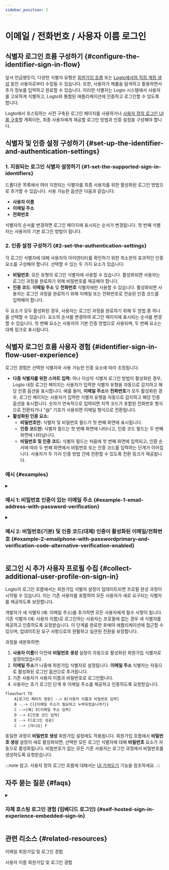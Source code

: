 ```yaml
---
sidebar_position: 2
---
```


# 이메일 / 전화번호 / 사용자 이름 로그인

## 식별자 로그인 흐름 구성하기 \{#configure-the-identifier-sign-in-flow}

앞서 언급했듯이, 다양한 식별자 유형은 [회원가입 흐름](/end-user-flows/sign-up-and-sign-in/sign-up) 또는 [Logto에서의 직접 계정 생성](/user-management/manage-users#add-users) 동안 사용자로부터 수집될 수 있습니다. 또한, 사용자가 제품을 탐색하고 활용하면서 추가 정보를 입력하고 완료할 수 있습니다. 이러한 식별자는 Logto 시스템에서 사용자를 고유하게 식별하고, Logto와 통합된 애플리케이션에 인증하고 로그인할 수 있도록 합니다.

Logto에서 호스팅하는 사전 구축된 로그인 페이지를 사용하거나 [사용자 정의 로그인 UI를 구축](/customization#custom-ui)할 계획이든, 최종 사용자에게 제공할 로그인 방법과 인증 설정을 구성해야 합니다.

## 식별자 및 인증 설정 구성하기 \{#set-up-the-identifier-and-authentication-settings}

### 1. 지원되는 로그인 식별자 설정하기 \{#1-set-the-supported-sign-in-identifiers}

드롭다운 목록에서 여러 지원되는 식별자를 최종 사용자를 위한 활성화된 로그인 방법으로 추가할 수 있습니다. 사용 가능한 옵션은 다음과 같습니다:

- **사용자 이름**
- **이메일 주소**
- **전화번호**

식별자의 순서를 변경하면 로그인 페이지에 표시되는 순서가 변경됩니다. 첫 번째 식별자는 사용자의 기본 로그인 방법이 됩니다.

### 2. 인증 설정 구성하기 \{#2-set-the-authentication-settings}

각 로그인 식별자에 대해 사용자의 아이덴티티를 확인하기 위한 최소한의 효과적인 인증 요소를 구성해야 합니다. 선택할 수 있는 두 가지 요소가 있습니다:

- **비밀번호**: 모든 유형의 로그인 식별자에 사용할 수 있습니다. 활성화되면 사용자는 로그인 과정을 완료하기 위해 비밀번호를 제공해야 합니다.
- **인증 코드**: **이메일 주소** 및 **전화번호** 식별자에만 사용할 수 있습니다. 활성화되면 사용자는 로그인 과정을 완료하기 위해 이메일 또는 전화번호로 전송된 인증 코드를 입력해야 합니다.

두 요소가 모두 활성화된 경우, 사용자는 로그인 과정을 완료하기 위해 두 방법 중 하나를 선택할 수 있습니다. 요소의 순서를 변경하여 로그인 페이지에 표시되는 순서를 변경할 수 있습니다. 첫 번째 요소는 사용자의 기본 인증 방법으로 사용되며, 두 번째 요소는 대체 링크로 표시됩니다.

## 식별자 로그인 흐름 사용자 경험 \{#identifier-sign-in-flow-user-experience}

로그인 경험은 선택한 식별자와 사용 가능한 인증 요소에 따라 조정됩니다.

- **다중 식별자를 위한 스마트 입력:**
  하나 이상의 식별자 로그인 방법이 활성화된 경우, Logto 내장 로그인 페이지는 사용자가 입력한 식별자 유형을 자동으로 감지하고 해당 인증 옵션을 표시합니다. 예를 들어, **이메일 주소**와 **전화번호**가 모두 활성화된 경우, 로그인 페이지는 사용자가 입력한 식별자 유형을 자동으로 감지하고 해당 인증 옵션을 표시합니다. 숫자가 연속적으로 입력되면 지역 코드가 포함된 전화번호 형식으로 전환되거나 "@" 기호가 사용되면 이메일 형식으로 전환됩니다.
- **활성화된 인증 요소:**
  - **비밀번호만:** 식별자 및 비밀번호 필드가 첫 번째 화면에 표시됩니다.
  - **인증 코드만:** 식별자 필드는 첫 번째 화면에 나타나고, 인증 코드 필드는 두 번째 화면에 나타납니다.
  - **비밀번호 및 인증 코드:** 식별자 필드는 처음에 첫 번째 화면에 입력되고, 인증 순서에 따라 두 번째 화면에서 비밀번호 또는 인증 코드를 입력하는 단계가 이어집니다. 사용자가 두 가지 인증 방법 간에 전환할 수 있도록 전환 링크가 제공됩니다.

### 예시 \{#examples}

<details>
  <summary>

### 예시 1: 비밀번호 인증이 있는 이메일 주소 \{#example-1-email-address-with-password-verification}

</summary>

**이메일 주소**를 로그인 식별자로 추가하고 인증을 위해 **비밀번호** 요소를 활성화합니다.

![비밀번호 인증이 있는 이메일 주소](./assets/sign-in-email-password.png)

</details>

<details>
  <summary>

### 예시 2: 비밀번호(기본) 및 인증 코드(대체) 인증이 활성화된 이메일/전화번호 \{#example-2-emailphone-with-passwordprimary-and-verification-code-alternative-verification-enabled}

</summary>

**이메일 주소**와 **전화번호**를 로그인 식별자로 모두 추가합니다.
두 식별자에 대해 **비밀번호** 및 **인증 코드** 요소를 활성화합니다.

![비밀번호 및 인증 코드 인증이 있는 이메일/전화번호](./assets/sign-in-email-phone-password-verification-code.png)

</details>

## 로그인 시 추가 사용자 프로필 수집 \{#collect-additional-user-profile-on-sign-in}

Logto의 로그인 흐름에서는 회원가입 식별자 설정이 업데이트되면 프로필 완성 과정이 시작될 수 있습니다. 이는 기존 사용자를 포함하여 모든 사용자가 새로 요구되는 식별자를 제공하도록 보장합니다.

개발자가 새 식별자 (예: 이메일 주소)를 추가하면 모든 사용자에게 필수 사항이 됩니다. 기존 식별자 (예: 사용자 이름)로 로그인하는 사용자는 프로필에 없는 경우 새 식별자를 제공하고 인증하도록 요청받습니다. 이 단계를 완료한 후에야 애플리케이션에 접근할 수 있으며, 업데이트된 요구 사항으로의 원활하고 일관된 전환을 보장합니다.

과정을 세분화하면:

1. **사용자 이름**이 이전에 **비밀번호 생성** 설정이 자동으로 활성화된 회원가입 식별자로 설정되었습니다.
2. **이메일 주소**가 나중에 회원가입 식별자로 설정됩니다. **이메일 주소** 식별자는 자동으로 활성화된 로그인 옵션으로 추가됩니다.
3. 기존 사용자가 사용자 이름과 비밀번호로 로그인합니다.
4. 사용자는 초기 로그인 단계 후 이메일 주소를 제공하고 인증하도록 요청받습니다.

```mermaid
flowchart TD
    A[로그인 페이지 방문] --> B[사용자 이름과 비밀번호 입력]
    B -.-> C{{이메일 주소가 필요하고 누락되었습니까?}}
    C -->|예| D[이메일 주소 입력]
    D --> E[인증 코드 입력]
    E --> F[로그인 성공]
    C --> |아니오| F
```

동일한 과정이 **비밀번호 생성** 회원가입 설정에도 적용됩니다. 회원가입 흐름에서 **비밀번호 생성** 설정이 새로 활성화되면, 선택한 모든 로그인 식별자에 대해 **비밀번호** 요소가 자동으로 활성화됩니다. 비밀번호가 없는 모든 기존 사용자는 로그인 과정에서 비밀번호를 생성하도록 요청받습니다.

:::note
참고: 사용자 정의 로그인 흐름에 대해서는 [UI 가져오기](/customization/bring-your-ui/) 기능을 참조하세요.
:::

## 자주 묻는 질문 \{#faqs}

<details>
  <summary>

### 자체 호스팅 로그인 경험 (임베디드 로그인) \{#self-hosted-sign-in-experience-embedded-sign-in}

</summary>

Logto는 현재 로그인 및 회원가입을 위한 헤드리스 API를 지원하지 않습니다. 그러나 [UI 가져오기](/customization/bring-your-ui/) 기능을 사용하여 사용자 정의 로그인 양식을 Logto에 업로드할 수 있습니다. 또한, 애플리케이션에서 수집한 사용자 식별자로 로그인 양식을 미리 채우거나 타사 소셜 또는 엔터프라이즈 SSO 제공자로 직접 로그인할 수 있는 여러 로그인 매개변수를 지원합니다. 자세한 내용은 [인증 매개변수](/end-user-flows/authentication-parameters/)를 참조하세요.

</details>

## 관련 리소스 \{#related-resources}

<Url href="https://www.youtube.com/watch?v=64rBXpWbScc">이메일 회원가입 및 로그인 경험</Url>

<Url href="https://www.youtube.com/watch?v=chQxCJX6e6w">사용자 이름 회원가입 및 로그인 경험</Url>
